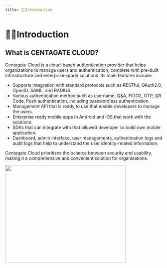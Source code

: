 ```yaml
---
title: 💁🏻Introduction
---
```


# 💁🏻Introduction

## What is CENTAGATE CLOUD?

Centagate Cloud is a cloud-based authentication provider that helps organizations to manage users and authentication, complete with pre-built infrastructure and enterprise-grade solutions. Its main features include:

* Supports integration with standard protocols such as RESTful, OAuth2.0, OpenID, SAML, and RADIUS.
* Various authentication method such as username, Q&A, FIDO2, OTP, QR Code, Push authentication, including passwordless authentication.
* Management API that is ready to use that enable developers to manage the users.
* Enterprise ready mobile apps in Android and iOS that work with the solutions.
* SDKs that can integrate with that allowed developer to build own mobile application.
* Dashboard, admin interface, user managements, authentication logs and audit logs that help to understand the user identity-related information.

Centagate Cloud prioritizes the balance between security and usability, making it a comprehensive and convenient solution for organizations.

&#x20;                                                                                                      <img height="313" width="386" src="https://raw.githubusercontent.com/signingclouddev/CentagateDocs/main/image/1.1Introduction/introduction.png" />
